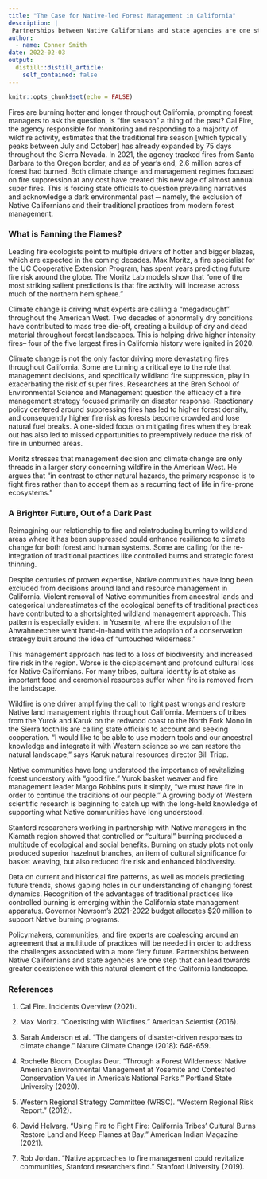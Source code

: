 ```yaml
---
title: "The Case for Native-led Forest Management in California"
description: |
 Partnerships between Native Californians and state agencies are one step that can lead towards greater coexistence with this natural element of the California landscape.
author:
  - name: Conner Smith
date: 2022-02-03
output:
  distill::distill_article:
    self_contained: false
---
```


```r
knitr::opts_chunk$set(echo = FALSE)
```

Fires are burning hotter and longer throughout California, prompting forest managers to ask the question, Is “fire season” a thing of the past? Cal Fire, the agency responsible for monitoring and responding to a majority of wildfire activity, estimates that the traditional fire season [which typically peaks between July and October] has already expanded by 75 days throughout the Sierra Nevada. In 2021, the agency tracked fires from Santa Barbara to the Oregon border, and as of year’s end, 2.6 million acres of forest had burned.  Both climate change and management regimes focused on fire suppression at any cost have created this new age of almost annual super fires. This is forcing state officials to question prevailing narratives and acknowledge a dark environmental past ─ namely, the exclusion of Native Californians and their traditional practices from modern forest management.

### What is Fanning the Flames? 

Leading fire ecologists point to multiple drivers of hotter and bigger blazes, which are expected in the coming decades. Max Moritz, a fire specialist for the UC Cooperative Extension Program, has spent years predicting future fire risk around the globe. The Moritz Lab models show that “one of the most striking salient predictions is that fire activity will increase across much of the northern hemisphere.” 

Climate change is driving what experts are calling a “megadrought” throughout the American West. Two decades of abnormally dry conditions have contributed to mass tree die-off, creating a buildup of dry and dead material throughout forest landscapes. This is helping drive higher intensity fires– four of the five largest fires in California history were ignited in 2020. 

Climate change is not the only factor driving more devastating fires throughout California. Some are turning a critical eye to the role that management decisions, and specifically wildland fire suppression, play in exacerbating the risk of super fires. 
Researchers at the Bren School of Environmental Science and Management question the efficacy of a fire management strategy focused primarily on disaster response. Reactionary policy centered around suppressing fires has led to higher forest density, and consequently higher fire risk as forests become crowded and lose natural fuel breaks. A one-sided focus on mitigating fires when they break out has also led to missed opportunities to preemptively reduce the risk of fire in unburned areas. 

Moritz stresses that management decision and climate change are only threads in a larger story concerning wildfire in the American West.  He argues that “in contrast to other natural hazards, the primary response is to fight fires rather than to accept them as a recurring fact of life in fire-prone ecosystems.” 

### A Brighter Future, Out of a Dark Past 

Reimagining our relationship to fire and reintroducing burning to wildland areas where it has been suppressed could enhance resilience to climate change for both forest and human systems. Some are calling for the re-integration of traditional practices like controlled burns and strategic forest thinning. 

Despite centuries of proven expertise, Native communities have long been excluded from decisions around land and resource management in California. Violent removal of Native communities from ancestral lands and categorical underestimates of the ecological benefits of traditional practices have contributed to a shortsighted wildland management approach. This pattern is especially evident in Yosemite, where the expulsion of the Ahwahneechee went hand-in-hand with the adoption of a conservation strategy built around the idea of “untouched wilderness.” 

This management approach has led to a loss of biodiversity and increased fire risk in the region. Worse is the displacement and profound cultural loss for Native Californians.  For many tribes, cultural identity is at stake as important food and ceremonial resources suffer when fire is removed from the landscape. 

Wildfire is one driver amplifying the call to right past wrongs and restore Native land management rights throughout California. Members of tribes from the Yurok and Karuk on the redwood coast to the North Fork Mono in the Sierra foothills are calling state officials to account and seeking cooperation. “I would like to be able to use modern tools and our ancestral knowledge and integrate it with Western science so we can restore the natural landscape,” says Karuk natural resources director Bill Tripp.

Native communities have long understood the importance of revitalizing forest understory with “good fire.” Yurok basket weaver and fire management leader Margo Robbins puts it simply, “we must have fire in order to continue the traditions of our people.” A growing body of Western scientific research is beginning to catch up with the long-held knowledge of supporting what Native communities have long understood. 

Stanford researchers working in partnership with Native managers in the Klamath region showed that controlled or “cultural” burning produced a multitude of ecological and social benefits. Burning on study plots not only produced superior hazelnut branches, an item of cultural significance for basket weaving, but also reduced fire risk and enhanced biodiversity. 

Data on current and historical fire patterns, as well as models predicting future trends, shows gaping holes in our understanding of changing forest dynamics. Recognition of the advantages of traditional practices like controlled burning is emerging within the California state management apparatus. Governor Newsom’s 2021-2022 budget allocates $20 million to support Native burning programs. 

Policymakers, communities, and fire experts are coalescing around an agreement that a multitude of practices will be needed in order to address the challenges associated with a more fiery future.  Partnerships between Native Californians and state agencies are one step that can lead towards greater coexistence with this natural element of the California landscape. 

### References

1) Cal Fire. Incidents Overview (2021).

2) Max Moritz. “Coexisting with Wildfires.” American Scientist (2016).

3) Sarah Anderson et al. "The dangers of disaster-driven responses to climate change." Nature Climate Change (2018): 648-659.

4) Rochelle Bloom, Douglas Deur. "Through a Forest Wilderness: Native American Environmental Management at Yosemite and Contested Conservation Values in America’s National Parks.” Portland State University (2020).

5) Western Regional Strategy Committee (WRSC). “Western Regional Risk Report.” (2012).

6) David Helvarg. “Using Fire to Fight Fire: California Tribes' Cultural Burns Restore Land and Keep Flames at Bay.” American Indian Magazine (2021).

7) Rob Jordan. “Native approaches to fire management could revitalize communities, Stanford researchers find.” Stanford University (2019). 



